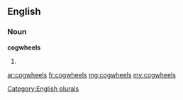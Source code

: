 ==English==

===Noun===
'''cogwheels'''

# {{plural of|[[cogwheel]]}}

[[Category:English plurals]]

[[ar:cogwheels]]
[[fr:cogwheels]]
[[mg:cogwheels]]
[[my:cogwheels]]